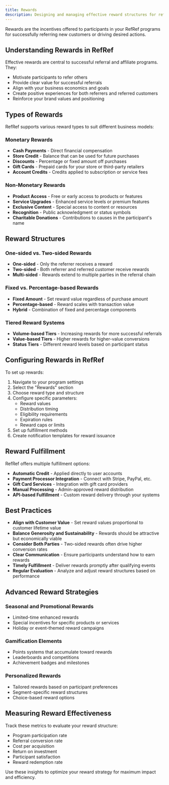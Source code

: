 ```yaml
---
title: Rewards
description: Designing and managing effective reward structures for referral and affiliate programs in RefRef
---
```

Rewards are the incentives offered to participants in your RefRef programs for successfully referring new customers or driving desired actions.

## Understanding Rewards in RefRef

Effective rewards are central to successful referral and affiliate programs. They:

- Motivate participants to refer others
- Provide clear value for successful referrals
- Align with your business economics and goals
- Create positive experiences for both referrers and referred customers
- Reinforce your brand values and positioning

## Types of Rewards

RefRef supports various reward types to suit different business models:

### Monetary Rewards

- **Cash Payments** - Direct financial compensation
- **Store Credit** - Balance that can be used for future purchases
- **Discounts** - Percentage or fixed amount off purchases
- **Gift Cards** - Prepaid cards for your store or third-party retailers
- **Account Credits** - Credits applied to subscription or service fees

### Non-Monetary Rewards

- **Product Access** - Free or early access to products or features
- **Service Upgrades** - Enhanced service levels or premium features
- **Exclusive Content** - Special access to content or resources
- **Recognition** - Public acknowledgment or status symbols
- **Charitable Donations** - Contributions to causes in the participant's name

## Reward Structures

### One-sided vs. Two-sided Rewards

- **One-sided** - Only the referrer receives a reward
- **Two-sided** - Both referrer and referred customer receive rewards
- **Multi-sided** - Rewards extend to multiple parties in the referral chain

### Fixed vs. Percentage-based Rewards

- **Fixed Amount** - Set reward value regardless of purchase amount
- **Percentage-based** - Reward scales with transaction value
- **Hybrid** - Combination of fixed and percentage components

### Tiered Reward Systems

- **Volume-based Tiers** - Increasing rewards for more successful referrals
- **Value-based Tiers** - Higher rewards for higher-value conversions
- **Status Tiers** - Different reward levels based on participant status

## Configuring Rewards in RefRef

To set up rewards:

1. Navigate to your program settings
2. Select the "Rewards" section
3. Choose reward type and structure
4. Configure specific parameters:
   - Reward values
   - Distribution timing
   - Eligibility requirements
   - Expiration rules
   - Reward caps or limits
5. Set up fulfillment methods
6. Create notification templates for reward issuance

## Reward Fulfillment

RefRef offers multiple fulfillment options:

- **Automatic Credit** - Applied directly to user accounts
- **Payment Processor Integration** - Connect with Stripe, PayPal, etc.
- **Gift Card Services** - Integration with gift card providers
- **Manual Processing** - Admin-approved reward distribution
- **API-based Fulfillment** - Custom reward delivery through your systems

## Best Practices

- **Align with Customer Value** - Set reward values proportional to customer lifetime value
- **Balance Generosity and Sustainability** - Rewards should be attractive but economically viable
- **Consider Both Parties** - Two-sided rewards often drive higher conversion rates
- **Clear Communication** - Ensure participants understand how to earn rewards
- **Timely Fulfillment** - Deliver rewards promptly after qualifying events
- **Regular Evaluation** - Analyze and adjust reward structures based on performance

## Advanced Reward Strategies

### Seasonal and Promotional Rewards

- Limited-time enhanced rewards
- Special incentives for specific products or services
- Holiday or event-themed reward campaigns

### Gamification Elements

- Points systems that accumulate toward rewards
- Leaderboards and competitions
- Achievement badges and milestones

### Personalized Rewards

- Tailored rewards based on participant preferences
- Segment-specific reward structures
- Choice-based reward options

## Measuring Reward Effectiveness

Track these metrics to evaluate your reward structure:

- Program participation rate
- Referral conversion rate
- Cost per acquisition
- Return on investment
- Participant satisfaction
- Reward redemption rate

Use these insights to optimize your reward strategy for maximum impact and efficiency.